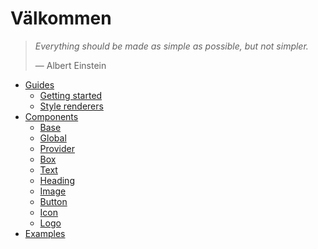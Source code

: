 # Välkommen

> _Everything should be made as simple as possible, but not simpler._
>
> — Albert Einstein

- [Guides](guide/readme.mdx)
  - [Getting started](guide/getting-started.mdx)
  - [Style renderers](guide/style-renderers.mdx)
- [Components](components/readme.mdx)
  - [Base](components/base.mdx)
  - [Global](components/global.mdx)
  - [Provider](components/provider.mdx)
  - [Box](components/box.mdx)
  - [Text](components/text.mdx)
  - [Heading](components/heading.mdx)
  - [Image](components/image.mdx)
  - [Button](components/button.mdx)
  - [Icon](components/icon.mdx)
  - [Logo](components/logo.mdx)
- [Examples](examples.mdx)
